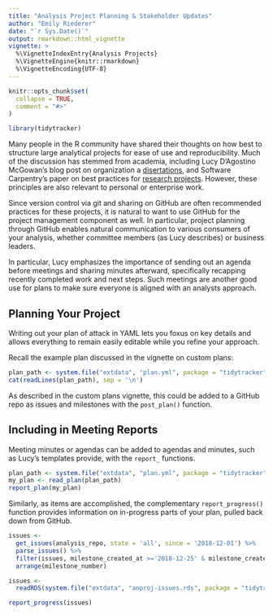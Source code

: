 ```yaml
---
title: "Analysis Project Planning & Stakeholder Updates"
author: "Emily Riederer"
date: "`r Sys.Date()`"
output: rmarkdown::html_vignette
vignette: >
  %\VignetteIndexEntry{Analysis Projects}
  %\VignetteEngine{knitr::rmarkdown}
  %\VignetteEncoding{UTF-8}
---
```


```r
knitr::opts_chunk$set(
  collapse = TRUE,
  comment = "#>"
)

library(tidytracker)
```

Many people in the R community have shared their thoughts on how best to structure large analytical projects for ease of use and reproducibility. Much of the discussion has stemmed from academia, including Lucy D'Agostino McGowan's blog post on organization a [disertations](https://livefreeordichotomize.com/2018/09/14/one-year-to-dissertate/), and Software Carpentry's paper on best practices for [research projects](https://arxiv.org/abs/1609.00037). However, these principles are also relevant to personal or enterprise work.

Since version control via git and sharing on GitHub are often recommended practices for these projects, it is natural to want to use GitHub for the project management component as well. In particular, project planning through GitHub enables natural communication to various consumers of your analysis, whether committee members (as Lucy describes) or business leaders.

In particular, Lucy emphasizes the importance of sending out an agenda before meetings and sharing minutes afterward, specifically recapping recently completed work and next steps. Such meetings are another good use for plans to make sure everyone is aligned with an analysts approach.

## Planning Your Project

Writing out your plan of attack in YAML lets you foxus on key details and allows everything to remain easily editable while you refine your approach.

Recall the example plan discussed in the vignette on custom plans:

```r
plan_path <- system.file("extdata", "plan.yml", package = "tidytracker", mustWork = TRUE)
cat(readLines(plan_path), sep = '\n')
```

As described in the custom plans vignette, this could be added to a GitHub repo as issues and milestones with the `post_plan()` function.

## Including in Meeting Reports

Meeting minutes or agendas can be added to agendas and minutes, such as Lucy's templates provide, with the `report_` functions. 

```r
plan_path <- system.file("extdata", "plan.yml", package = "tidytracker", mustWork = TRUE)
my_plan <- read_plan(plan_path)
report_plan(my_plan)
```

Similarly, as items are accomplished, the complementary `report_progress()` function provides information on in-progress parts of your plan, pulled back down from GitHub.

```r
issues <- 
  get_issues(analysis_repo, state = 'all', since = '2018-12-01') %>% 
  parse_issues() %>%
  filter(issues, milestone_created_at >='2018-12-25' & milestone_created_at <= '2018-12-31') %>%
  arrange(milestone_number)
```

```r
issues <- 
  readRDS(system.file("extdata", "anproj-issues.rds", package = "tidytracker", mustWork = TRUE))
```

```r
report_progress(issues)
```


